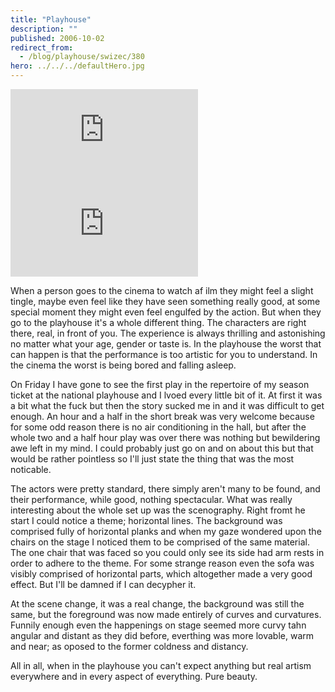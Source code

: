 ```yaml
---
title: "Playhouse"
description: ""
published: 2006-10-02
redirect_from:
  - /blog/playhouse/swizec/380
hero: ../../../defaultHero.jpg
---
```


[![](http://www.sngdrama-lj.si/pic.php?name=pred_slikePICTURE-487-thumb&type=image/x-png)![](http://www.sngdrama-lj.si/pic.php?name=pred_slikePICTURE-485-thumb&type=image/x-png)](http://www.sngdrama-lj.si/pic.php?name=pred_slikePICTURE-487&type=image/x-png)

When a person goes to the cinema to watch af ilm they might feel a slight tingle, maybe even feel like they have seen something really good, at some special moment they might even feel engulfed by the action. But when they go to the playhouse it's a whole different thing. The characters are right there, real, in front of you. The experience is always thrilling and astonishing no matter what your age, gender or taste is. In the playhouse the worst that can happen is that the performance is too artistic for you to understand. In the cinema the worst is being bored and falling asleep.

On Friday I have gone to see the first play in the repertoire of my season ticket at the national playhouse and I lvoed every little bit of it. At first it was a bit what the fuck but then the story sucked me in and it was difficult to get enough. An hour and a half in the short break was very welcome because for some odd reason there is no air conditioning in the hall, but after the whole two and a half hour play was over there was nothing but bewildering awe left in my mind. I could probably just go on and on about this but that would be rather pointless so I'll just state the thing that was the most noticable.

The actors were pretty standard, there simply aren't many to be found, and their performance, while good, nothing spectacular. What was really interesting about the whole set up was the scenography. Right fromt he start I could notice a theme; horizontal lines. The background was comprised fully of horizontal planks and when my gaze wondered upon the chairs on the stage I noticed them to be comprised of the same material. The one chair that was faced so you could only see its side had arm rests in order to adhere to the theme. For some strange reason even the sofa was visibly comprised of horizontal parts, which altogether made a very good effect. But I'll be damned if I can decypher it.

At the scene change, it was a real change, the background was still the same, but the foreground was now made entirely of curves and curvatures. Funnily enough even the happenings on stage seemed more curvy tahn angular and distant as they did before, everthing was more lovable, warm and near; as oposed to the former coldness and distancy.

All in all, when in the playhouse you can't expect anything but real artism everywhere and in every aspect of everything. Pure beauty.
